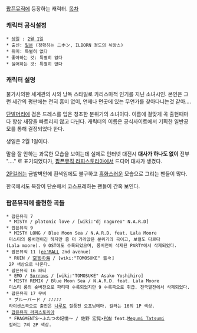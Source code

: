 [[팝픈뮤직]]에 등장하는 캐릭터.
[[목차]]
=== 캐릭터 공식설정 ===
 * [[팝픈뮤직/캐릭터/생일|생일]] : [[2월 1일]]
 * 출신: [[일본]] (정확히는 ニホン, ILBORN 정도의 뉘앙스)
 * 취미: 특별히 없다
 * 좋아하는 것: 특별히 없다
 * 싫어하는 것: 특별히 없다

=== 캐릭터 설명 ===
불가사의한 세계관의 시와 낭독 스타일로 카리스마적 인기를 지닌 소녀시인. 본인은 그런 세간의 평판에는 전혀 흥미 없이, 언제나 먼곳에 있는 무언가를 찾아다니는것 같아....

[[단발]]머리에 검은 드레스를 입은 청초한 분위기의 소녀이다. 이름에 걸맞게 곡 출현때마다 항상 새장을 빠트리지 않고 다닌다. 캐릭터의 이름은 공식사이트에서 기획한 일반공모를 통해 결정되었다 한다.

생일은 2월 1일이다.

말을 잘 안하는 과묵한 모습을 보이는데 실제로 인터넷 대전시 '''대사가 하나도 없이''' 전부 "...." 로 표기되었다가, [[팝픈뮤직 라피스토리아]]에서 드디어 대사가 생겼다.

[[2P컬러]]는 금발벽안에 흰색임에도 불구하고 [[흑화]]스러운 모습으로 그리는 팬들이 많다.

한국에서도 복장이 단순해서 코스프레하는 팬들이 간혹 보인다.

=== 팝픈뮤직에 출현한 곡들 ===
 * 팝픈뮤직 7
  * MISTY / platonic love / [wiki:"dj nagureo" N.A.R.D]
 * 팝픈뮤직 9
  * MISTY LONG / Blue Moon Sea / N.A.R.D. feat. Lala Moore
  미스티의 롱버전이긴 하지만 좀 더 가라앉은 분위기의 곡이고, 보컬도 다르다(Lala moore). 9 OST에도 수록되었으며, 롱버전이 삭제된 PARTY에서 삭제되었다.
 * 팝픈뮤직 11 ([[ee'MALL]] 2nd avenue)
  * RUIN / [[空言の海]] / [wiki:"TOMOSUKE" 音々]
  2P 색상으로 나온다.
 * 팝픈뮤직 16 파티
  * EMO / [[Sorrows]] / [wiki:"TOMOSUKE" Asako Yoshihiro]
  * MISTY REMIX / Blue Moon Sea / N.A.R.D. feat. Lala Moore
  미스티 롱의 숏버전으로 파티때 수록되었지만 9 수록곡으로 취급. 전국열전에서 삭제되었다.
 * 팝픈뮤직 17 무비
  * ブルーバード / ♪♪♪♪♪
  라이센스곡으로 출전은 [[나루토]] 질풍전 오프닝테마. 컬러는 16의 1P 색상.
 * [[팝픈뮤직 라피스토리아]]
  * FRAGMENTS～ふたつの記憶～ / 佐野 宏晃×[[PON]] feat.[[타츠미 메구미|Megumi Tatsumi]]
  컬러는 7의 2P 색상.
